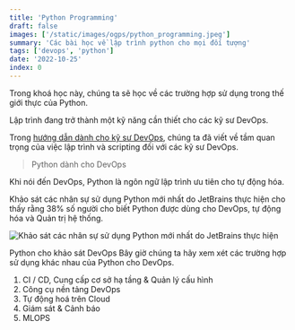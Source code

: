 ```yaml
---
title: 'Python Programming'
draft: false
images: ['/static/images/ogps/python_programming.jpeg']
summary: 'Các bài học về lập trình python cho mọi đối tượng'
tags: ['devops', 'python']
date: '2022-10-25'
index: 0
---
```


Trong khoá học này, chúng ta sẽ học về các trường hợp sử dụng trong thế giới thực của Python.

Lập trình đang trở thành một kỹ năng cần thiết cho các kỹ sư DevOps.

Trong [hướng dẫn dành cho kỹ sư DevOps](/blog/devops/tro-thanh-devops-engineer), chúng ta đã viết về tầm quan trọng của việc lập trình và scripting đối với các kỹ sư DevOps.

> Python dành cho DevOps

Khi nói đến DevOps, Python là ngôn ngữ lập trình ưu tiên cho tự động hóa.

Khảo sát các nhân sự sử dụng Python mới nhất do JetBrains thực hiện cho thấy rằng 38% số người cho biết Python được dùng cho DevOps, tự động hóa và Quản trị hệ thống.

![Khảo sát các nhân sự sử dụng Python mới nhất do JetBrains thực hiện](/static/images/assets/python_devops.png)

Python cho khảo sát DevOps
Bây giờ chúng ta hãy xem xét các trường hợp sử dụng khác nhau của Python cho DevOps.

1. CI / CD, Cung cấp cơ sở hạ tầng & Quản lý cấu hình
2. Công cụ nền tảng DevOps
3. Tự động hoá trên Cloud
4. Giám sát & Cảnh báo
5. MLOPS
